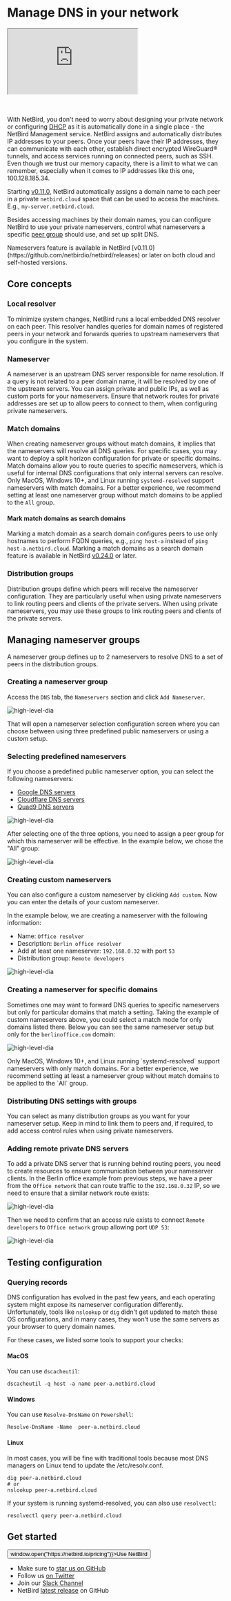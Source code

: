 
# Manage DNS in your network

<div className="videowrapper">
    <iframe src="https://www.youtube.com/embed/xxQ_QeEMC0U" allow="fullscreen;"></iframe>
</div>
<br/><br/>

With NetBird, you don't need to worry about designing your private network or configuring [DHCP](https://en.wikipedia.org/wiki/Dynamic_Host_Configuration_Protocol)
as it is automatically done in a single place - the NetBird Management service.
NetBird assigns and automatically distributes IP addresses to your peers.
Once your peers have their IP addresses, they can communicate with each other, establish direct encrypted WireGuard® tunnels,
and access services running on connected peers, such as SSH.
Even though we trust our memory capacity, there is a limit to what we can remember,
especially when it comes to IP addresses like this one, 100.128.185.34.

Starting [v0.11.0](https://github.com/netbirdio/netbird/releases), NetBird automatically assigns a domain name
to each peer in a private `netbird.cloud` space that can be used to access the machines. E.g., `my-server.netbird.cloud`.

Besides accessing machines by their domain names, you can configure NetBird to use your private nameservers,
control what nameservers a specific [peer group](/how-to/manage-network-access#groups) should use, and set up split DNS.

<Note>
    Nameservers feature is available in NetBird [v0.11.0](https://github.com/netbirdio/netbird/releases) or later on both
    cloud and self-hosted versions.
</Note>

## Core concepts
### Local resolver
To minimize system changes, NetBird runs a local embedded DNS resolver on each peer.
This resolver handles queries for domain names of registered peers in your network and forwards queries to upstream nameservers that you configure in the system.

### Nameserver
A nameserver is an upstream DNS server responsible for name resolution. If a query is not related to a peer domain name,
it will be resolved by one of the upstream servers. You can assign private and public IPs, as well as custom ports for your nameservers.
Ensure that network routes for private addresses are set up to allow peers to connect to them, when configuring private nameservers.

### Match domains
When creating nameserver groups without match domains, it implies that the nameservers will resolve all DNS queries.
For specific cases, you may want to deploy a split horizon configuration for private or specific domains.
Match domains allow you to route queries to specific nameservers, which is useful for internal DNS configurations
that only internal servers can resolve.
<Note>
    Only MacOS, Windows 10+, and Linux running `systemd-resolved` support nameservers with match domains.
    For a better experience, we recommend setting at least one nameserver group without match domains to be applied to the `All` group.
</Note>
#### Mark match domains as search domains
Marking a match domain as a search domain configures peers to use only hostnames to perform FQDN queries, e.g., `ping host-a` instead of `ping host-a.netbird.cloud`.
<Note>
    Marking a match domains as a search domain feature is available in NetBird [v0.24.0](https://github.com/netbirdio/netbird/releases) or later.
</Note>

### Distribution groups
Distribution groups define which peers will receive the nameserver configuration.
They are particularly useful when using private nameservers to link routing peers and clients of the private servers.
<Note>
    When using private nameservers, you may use these groups to link routing peers and clients of the private servers.
</Note>

## Managing nameserver groups
A nameserver group defines up to 2 nameservers to resolve DNS to a set of peers in the distribution groups.

### Creating a nameserver group
Access the `DNS` tab, the `Nameservers` section and click `Add Nameserver`.
<p>
    <img src="/docs-static/img/how-to-guides/netbird-nameserver-add-button.png" alt="high-level-dia" className="imagewrapper-big"/>
</p>
That will open a nameserver selection configuration screen where you can choose between using three predefined public
nameservers or using a custom setup.

### Selecting predefined nameservers
If you choose a predefined public nameserver option, you can select the following nameservers:
- [Google DNS servers](https://developers.google.com/speed/public-dns/docs/using)
- [Cloudflare DNS servers](https://one.one.one.one/dns/)
- [Quad9 DNS servers](https://www.quad9.net/)
<p>
    <img src="/docs-static/img/how-to-guides/netbird-nameserver-selection-view-open.png" alt="high-level-dia" className="imagewrapper"/>
</p>

After selecting one of the three options, you need to assign a peer group for which this nameserver will be effective.
In the example below, we chose the "All" group:
<p>
    <img src="/docs-static/img/how-to-guides/netbird-nameserver-all-group.png" alt="high-level-dia" className="imagewrapper"/>
</p>

### Creating custom nameservers
You can also configure a custom nameserver by clicking `Add custom`. Now you can enter the details of your custom nameserver.

In the example below, we are creating a nameserver with the following information:

- Name: `Office resolver`
- Description: `Berlin office resolver`
- Add at least one nameserver: `192.168.0.32` with port `53`
- Distribution group: `Remote developers`
<p>
    <img src="/docs-static/img/how-to-guides/netbird-nameserver-custom.png" alt="high-level-dia" className="imagewrapper"/>
</p>

### Creating a nameserver for specific domains
Sometimes one may want to forward DNS queries to specific nameservers but only for particular domains that match a setting.
Taking the example of custom nameservers above, you could select a match mode for only domains listed there.
Below you can see the same nameserver setup but only for the `berlinoffice.com` domain:
<p>
    <img src="/docs-static/img/how-to-guides/netbird-nameserver-remote-resolver.png" alt="high-level-dia" className="imagewrapper"/>
</p>

<Note>
    Only MacOS, Windows 10+, and Linux running `systemd-resolved` support nameservers with only match domains. For a better experience, we recommend setting at least a nameserver group without match domains to be applied to the `All` group.
</Note>

### Distributing DNS settings with groups
You can select as many distribution groups as you want for your nameserver setup.
Keep in mind to link them to peers and, if required, to add access control rules when using private nameservers.
### Adding remote private DNS servers
To add a private DNS server that is running behind routing peers, you need to create resources to ensure communication between your nameserver clients.
In the Berlin office example from previous steps, we have a peer from the `Office network` that can route traffic to the `192.168.0.32` IP,
so we need to ensure that a similar network route exists:
<p>
    <img src="/docs-static/img/how-to-guides/netbird-nameserver-remote-route.png" alt="high-level-dia" className="imagewrapper-big"/>
</p>

Then we need to confirm that an access rule exists to connect `Remote developers` to `Office network` group allowing port `UDP 53`:
<p>
    <img src="/docs-static/img/how-to-guides/netbird-nameserver-remote-rule.png" alt="high-level-dia" className="imagewrapper-big"/>
</p>

## Testing configuration
### Querying records
DNS configuration has evolved in the past few years, and each operating system might expose its nameserver configuration differently.
Unfortunately, tools like `nslookup` or `dig` didn't get updated to match these OS configurations, and in many cases,
they won't use the same servers as your browser to query domain names.

For these cases, we listed some tools to support your checks:
#### MacOS
You can use `dscacheutil`:
```shell
dscacheutil -q host -a name peer-a.netbird.cloud
```
#### Windows
You can use `Resolve-DnsName` on `Powershell`:
```shell
Resolve-DnsName -Name  peer-a.netbird.cloud
```
#### Linux
In most cases, you will be fine with traditional tools because most DNS managers on Linux tend to update the /etc/resolv.conf.
```shell
dig peer-a.netbird.cloud
# or
nslookup peer-a.netbird.cloud
```
If your system is running systemd-resolved, you can also use ```resolvectl```:
```shell
resolvectl query peer-a.netbird.cloud
```
## Get started
<p float="center" >
    <Button name="button" className="button-5" onClick={() => window.open("https://netbird.io/pricing")}>Use NetBird</Button>
</p>

- Make sure to [star us on GitHub](https://github.com/netbirdio/netbird)
- Follow us [on Twitter](https://twitter.com/netbird)
- Join our [Slack Channel](https://join.slack.com/t/netbirdio/shared_invite/zt-2p5zwhm4g-8fHollzrQa5y4PZF5AEpvQ)
- NetBird [latest release](https://github.com/netbirdio/netbird/releases) on GitHub
